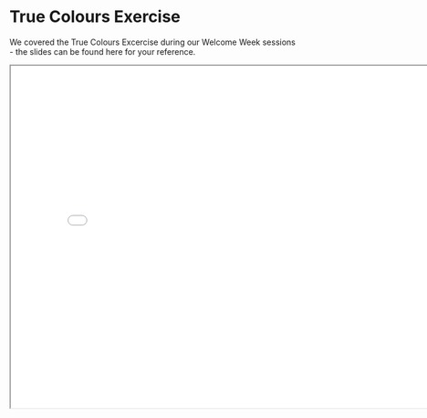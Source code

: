 # True Colours Exercise

We covered the True Colours Excercise during our Welcome Week sessions - the slides can be found here for your reference.

<iframe src="true-colours.pdf" width="800" height="600"> </iframe> 